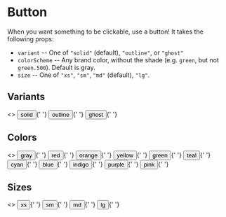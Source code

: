 
<Meta title="Atom/Button" />

# Button

When you want something to be clickable, use a button! It takes the following props:

- `variant` -- One of `"solid"` (default), `"outline"`, or `"ghost"`
- `colorScheme` -- Any brand color, without the shade (e.g. `green`, but not `green.500`). Default is gray.
- `size` -- One of `"xs"`, `"sm"`, `"md"` (default), `"lg"`.

## Variants

<Canvas>
  <Story name="Button Variants">
    <>
      <Button variant="solid" colorScheme="brand">solid</Button>{' '}
      <Button variant="outline" colorScheme="brand">outline</Button>{' '}
      <Button variant="ghost" colorScheme="brand">ghost</Button>{' '}
    </>
  </Story>
</Canvas>

## Colors

<Canvas>
  <Story name="Button Colors">
    <>
      <Button variant="solid" colorScheme="gray">gray</Button>{' '}
      <Button variant="solid" colorScheme="red">red</Button>{' '}
      <Button variant="solid" colorScheme="orange">orange</Button>{' '}
      <Button variant="solid" colorScheme="yellow">yellow</Button>{' '}
      <Button variant="solid" colorScheme="green">green</Button>{' '}
      <Button variant="solid" colorScheme="teal">teal</Button>{' '}
      <Button variant="solid" colorScheme="cyan">cyan</Button>{' '}
      <Button variant="solid" colorScheme="blue">blue</Button>{' '}
      <Button variant="solid" colorScheme="indigo">indigo</Button>{' '}
      <Button variant="solid" colorScheme="purple">purple</Button>{' '}
      <Button variant="solid" colorScheme="pink">pink</Button>{' '}
    </>
  </Story>
</Canvas>

## Sizes

<Canvas>
  <Story name="Button Sizes">
    <>
      <Button size="xs">xs</Button>{' '}
      <Button size="sm">sm</Button>{' '}
      <Button size="md">md</Button>{' '}
      <Button size="lg">lg</Button>{' '}
    </>
  </Story>
</Canvas>
